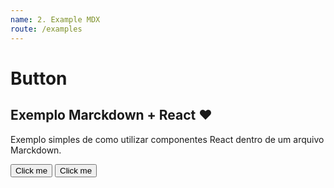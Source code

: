 ```yaml
---
name: 2. Example MDX
route: /examples
---
```




# Button

<Props of={Button} />

## Exemplo **Marckdown + React ❤️**

Exemplo simples de como utilizar componentes React dentro de um arquivo Marckdown.

<Playground>
  <Button>Click me</Button>
  <Button kind="secondary">Click me</Button>
</Playground>
